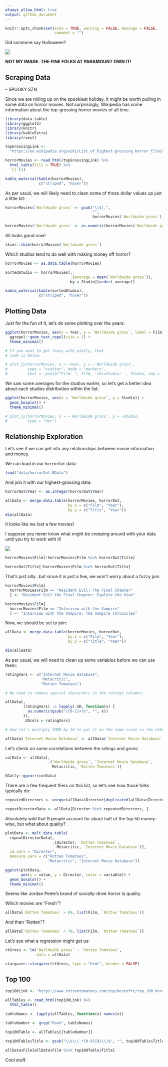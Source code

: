 ```yaml
---
always_allow_html: true
output: github_document
---
```


```r
knitr::opts_chunk$set(echo = TRUE, warning = FALSE, message = FALSE, 
                      comment = "")
```

Did someone say Halloween?

![](images/jason.gif)

**NOT MY IMAGE. THE FINE FOLKS AT PARAMOUNT OWN IT!**

## Scraping Data

-- SPOOKY SZN

Since we are rolling up on the spookiest holiday, it might be worth pulling in some data on horror movies. Not surprisingly, Wikipedia has some information about the top-grossing horror movies of all time.

```r
library(data.table)
library(ggplot2)
library(knitr)
library(kableExtra)
library(rvest)

topGrossingLink <- 
  "https://en.wikipedia.org/wiki/List_of_highest-grossing_horror_films"

horrorMovies <- read_html(topGrossingLink) %>% 
  html_table(fill = TRUE) %>% 
  `[[`(1)

kable_material(kable(horrorMovies), 
               c("striped", "hover"))
```

As per usual, we will likely need to clean some of those dollar values up just a little bit:

```r
horrorMovies$`Worldwide gross` <- gsub("\\$|,", 
                                       "", 
                                       horrorMovies$`Worldwide gross`)

horrorMovies$`Worldwide gross` <- as.numeric(horrorMovies$`Worldwide gross`)
```

All looks good now!

```r
skimr::skim(horrorMovies$`Worldwide gross`)
```

Which studios tend to do well with making money off horror?

```r
horrorMovies <- as.data.table(horrorMovies)

sortedStudio <- horrorMovies[, 
                             .(average = mean(`Worldwide gross`)), 
                             by = Studio][order(-average)]

kable_material(kable(sortedStudio), 
               c("striped", "hover"))
```


## Plotting Data

Just for the fun of it, let's do some plotting over the years:

```r
ggplot(horrorMovies, aes(x = Year, y = `Worldwide gross`, label = Film)) +
  ggrepel::geom_text_repel(size = 2) +
  theme_minimal()

# If you want to get fancy with plotly, that
# code is below:

# plot_ly(horrorMovies, x = ~Year, y = ~`Worldwide gross`,
#         type = "scatter", mode = "markers",
#         text = ~paste("Film: ", Film, '<br>Studio: ', Studio, sep = ""))
```

We saw some averages for the studios earlier, so let's get a better idea about each studios distribution within the list:

```r
ggplot(horrorMovies, aes(x = `Worldwide gross`, y = Studio)) +
  geom_boxplot() + 
  theme_minimal()

# plot_ly(horrorMovies, x = ~`Worldwide gross`, y = ~Studio, 
#         type = "box")
```

## Relationship Exploration

Let's see if we can get into any relationships between movie information and money.

We can load in our `horrorOut` data:

```r
load("data/horrorOut.RData")
```

And join it with our highest-grossing data:

```r
horrorOut$Year <- as.integer(horrorOut$Year)

allData <- merge.data.table(horrorMovies, horrorOut, 
                            by.x = c("Film", "Year"), 
                            by.y = c("Title", "Year"))
dim(allData)
```

It looks like we lost a few movies!

I suppose you never know what might be creeping around with your data until you try to work with it!

![](images/pennywise.gif)

```r
horrorMovies$Film[!horrorMovies$Film %in% horrorOut$Title]

horrorOut$Title[!horrorMovies$Film %in% horrorOut$Title]
```

That's just silly...but since it is just a few, we won't worry about a fuzzy join.

```r
horrorMovies$Film[
  horrorMovies$Film == "Resident Evil: The Final Chapter"
  ] <- "Resident Evil the Final Chapter: Explore the Hive"

horrorMovies$Film[
  horrorMovies$Film == "Interview with the Vampire"
  ] <- "Interview with the Vampire: The Vampire Chronicles"
```

Now, we should be set to join:

```r
allData <- merge.data.table(horrorMovies, horrorOut, 
                            by.x = c("Film", "Year"), 
                            by.y = c("Title", "Year"))

dim(allData)
```

As per usual, we will need to clean up some variables before we can use them:

```r
ratingVars <- c("Internet Movie Database", 
                "Metacritic", 
                "Rotten Tomatoes")

# We need to remove special characters in the ratings columns:

allData[, 
        (ratingVars) := lapply(.SD, function(x) {
          as.numeric(gsub("/[0-1]+|%", "", x))
        }), 
        .SDcols = ratingVars]

# And let's multiply IMDB by 10 to put it on the same scale as the others:

allData$`Internet Movie Database` <- allData$`Internet Movie Database` * 10
```

Let's check on some correlations between the ratings and gross:

```r
corData <- allData[, 
                   .(`Worldwide gross`, `Internet Movie Database`, 
                     Metacritic, `Rotten Tomatoes`)]

GGally::ggcorr(corData)
```

There are a few frequent fliers on this list, so let's see how those folks typically do:

```r
repeatedDirectors <- unique(allData$Director[duplicated(allData$Director)])

repeatDirectorData <- allData[Director %in% repeatedDirectors, ]
```

Absolutely wild that 9 people account for about half of the top 50 money-wise, but what about quality?

```r
plotData <- melt.data.table(
  repeatDirectorData[, 
                     .(Director, `Rotten Tomatoes`, 
                       Metacritic, `Internet Movie Database`)], 
  id.vars = "Director", 
  measure.vars = c("Rotten Tomatoes", 
                   "Metacritic", "Internet Movie Database"))

ggplot(plotData, 
       aes(x = value, y = Director, color = variable)) + 
  geom_boxplot() +
  theme_minimal()
```

Seems like Jordan Peele's brand of socially-drive horror is quality. 

Which movies are "Fresh"?

```r
allData[`Rotten Tomatoes` > 69, list(Film, `Rotten Tomatoes`)]
```

And then "Rotten"?

```r
allData[`Rotten Tomatoes` < 70, list(Film, `Rotten Tomatoes`)]
```

Let's see what a regression might get us:

```r
rtGross <- lm(`Worldwide gross` ~ `Rotten Tomatoes`, 
              data = allData)
```

```r
stargazer::stargazer(rtGross, type = "html", header = FALSE)
```



## Top 100

```r
top100Link <- "https://www.rottentomatoes.com/top/bestofrt/top_100_horror_movies/"

allTables <- read_html(top100Link) %>% 
  html_table() 
  
tableNames <- lapply(allTables, function(x) names(x))

tableNumber <- grep("Rank", tableNames)

top100Table <- allTables[[tableNumber]]

top100Table$Title <- gsub("\\s\\(.*[0-9]{4}\\)$", "", top100Table$Title)

allData$Film[allData$Film %in% top100Table$Title]
```

Cool stuff.